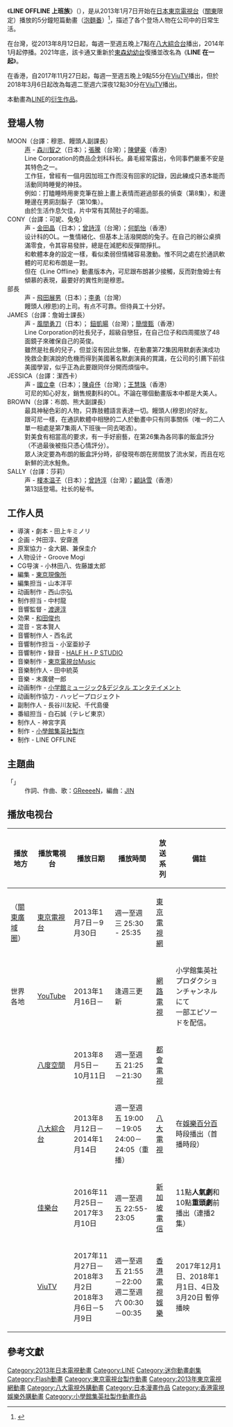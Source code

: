 {{Untranslated-jargon|time=2015-08-16}}
《'''LINE OFFLINE 上班族'''》（{{lang-ja|LINE OFFLINE サラリーマン}}），是从2013年1月7日开始在[[日本|日本]][[東京電視台|東京電視台]]（[[关东地方|關東]]限定）播放的5分鐘短篇動畫（[[泡麵番|泡麵番]]）<ref>{{cite web |url=http://animeanime.jp/article/2013/01/02/12566.html |title=話題アプリのアニメ化　「LINE OFFLINE サラリーマン」1月7日放送開始　スタッフも發表 |work=アニメ!アニメ! |publisher=イード |date=2013年1月2日 |accessdate=2013年1月4日 |archive-date=2013年1月4日 |archive-url=https://web.archive.org/web/20130104133315/http://animeanime.jp/article/2013/01/02/12566.html |dead-url=no }}</ref>，描述了各个登场人物在公司中的日常生活。

在台灣，從2013年8月12日起，每週一至週五晚上7點在[[八大綜合台|八大綜合台]]播出，2014年1月起停播。2021年底，該卡通又重新於[[東森幼幼台|東森幼幼台]]復播並改名為《'''LINE 在一起'''》。

在香港，自2017年11月27日起，每週一至週五晚上9點55分在[[ViuTV|ViuTV]]播出，但於2018年3月6日起改為每週二至週六深夜12點30分在[[ViuTV|ViuTV]]播出。

本動畫為[[LINE_(應用程式)|LINE]]的[[衍生作品|衍生作品]]。

== 登場人物 ==
; {{lang|ja|ムーン係長}} MOON（台譯：穆恩、饅頭人副課長）
: [[声優|声]] - [[森川智之|森川智之]]（日本）；[[張騰|張騰]]（台灣）；[[陳健豪|陳健豪]]（香港）
: Line Corporation的商品企划科科长。鼻毛經常露出，令同事們嚴重不安是其特色之一。
: 工作狂，曾經有一個月因加班工作而沒有回家的記錄，因此練成只憑本能而活動同時睡覺的神技。
: 例如：打瞌睡時用麥克筆在臉上畫上表情而避過部長的偵查（第8集），和邊睡邊在男廁刮鬍子（第10集）。
: 由於生活作息欠佳，片中常有其鬧肚子的場面。
; {{lang|ja|コニー}} CONY（台譯：可妮、兔兔）
: 声 - [[金田晶|金田晶]]（日本）；[[曾詩淳|曾詩淳]]（台灣）；[[何凱怡|何凱怡]]（香港）
: 设计科的OL。一隻情緒化、但基本上活潑開朗的兔子。在自己的辦公桌擠滿零食，令其容易發胖，總是在減肥和反彈間掙扎。
: 和軟體本身的設定一樣，看似柔弱但情緒容易激動。惟不同之處在於通訊軟體的可尼和布朗是一對。
: 但在《Line Offline》動畫版本內，可尼跟布朗甚少接觸，反而對詹姆士有傾慕的表現，最要好的異性則是穆恩。
; 部長
: 声 - [[飛田展男|飛田展男]]（日本）；[[李勇_(配音員)|李勇]]（台灣）
: 饅頭人(穆恩)的上司。有点不可靠。但待員工十分好。
; {{lang|ja|ジェームズ課長}} JAMES（台譯：詹姆士課長）
: 声 - [[風間勇刀|風間勇刀]]（日本）； [[鈕凱暘|鈕凱暘]]（台灣）；[[簡懷甄|簡懷甄]]（香港）
: Line Corporation的社長兒子，超級自戀狂，在自己位子和四周擺放了48面鏡子來確保自己的英俊。
: 雖然是社長的兒子，但並沒有因此怠懶，在動畫第72集因用默劇表演成功挽救企劃演說的危機而得到美國著名默劇演員的賞識，在公司的引薦下前往美國學習，似乎正為此要跟同伴分開而煩惱中。
; {{lang|ja|ジェシカ}} JESSICA（台譯：潔西卡）
: 声 - [[國立幸|國立幸]]（日本）；[[陳貞伃|陳貞伃]]（台灣）；[[王慧珠|王慧珠]]（香港）
: 可尼的知心好友，銷售規劃科的OL。不論在哪個動畫版本中都是大美人。
; {{lang|ja|ブラウン}} BROWN（台譯：布朗、熊大副課長）
: 最具神秘色彩的人物，只靠肢體語言表達一切。饅頭人(穆恩)的好友。
: 跟可尼一樣，在通訊軟體中相戀的二人於動畫中只有同事關係（唯一的二人單一相處是第7集兩人下班後一同去喝酒）。
: 對美食有相當高的要求，有一手好廚藝，在第26集為各同事的飯盒評分（不過最後被指只憑心情評分）。
: 眾人決定要為布朗的飯盒評分時，卻發現布朗在房間放了流水架，而且在吃新鮮的流水鮭魚。
; {{lang|ja|サリー}} SALLY（台譯：莎莉）
: 声 - [[榎本温子|榎本温子]]（日本）；[[曾詩淳|曾詩淳]]（台灣）；[[顧詠雪|顧詠雪]]（香港）
: 第13話登場。社长的秘书。

== 工作人员 ==
* 導演・劇本 - 田上キミノリ
* 企画 - 舛田淳、安齋進
* 原案協力 - 金大錫、兼保圭介
* 人物设计 - Groove Mogi
* CG导演 - 小林田八、佐藤雄太郎
* 編集 - [[東京現像所|東京現像所]]
* 編集担当 - 山本洋平
* 动画制作 - 西山宗弘
* 制作担当 - 中村龍
* 音響監督 - [[渡邊淳|渡邊淳]]
* 効果 - [[スワラ・プロ|和田俊也]]
* 混音 - 宮本賢人
* 音響制作人 - 西名武
* 音響制作担当 - 小室亜紗子
* 音響制作・録音 - [[HALF_H・P_STUDIO|HALF H・P STUDIO]]
* 音樂制作 - [[東京電視台Music|東京電視台Music]]
* 音樂制作人 - 田中統英
* 音樂 - 末廣健一郎
* 动画制作 - [[小学館ミュージック&デジタル_エンタテイメント|小学館ミュージック&デジタル エンタテイメント]]
* 动画制作協力 - ハッピープロジェクト
* 副制作人 - 長谷川友紀、千代島優
* 番組担当 - 白石誠（テレビ東京）
* 制作人 - 神宮字真
* 制作 - [[小學館集英社製作|小學館集英社製作]]
* 制作 - LINE OFFLINE

== 主題曲 ==
; 「{{lang|ja|あいうえおんがく♬}}」
: 作詞、作曲、歌：[[GReeeeN|GReeeeN]]，編曲：[[JIN|JIN]]

== 播放电视台 ==
{| class="wikitable" style="font-size:small"
!播放地方!!播放電視台!!播放日期!!播放時間!!放送系列!!備註
|-
|{{JPN}}（[[關東廣域圈|關東廣域圈]]）||[[東京電視台|東京電視台]]||2013年1月7日－9月30日||週一至週三 25:30 - 25:35||[[東京電視網|東京電視網]]||
|-
|世界各地||[[YouTube|YouTube]]||2013年1月16日－||逢週三更新||[[網路電視|網路電視]]||小学館集英社プロダクションチャンネルにて<br />一部エピソードを配信。
|-
|{{MAL}}||[[八度空間_(電視台)|八度空間]]||2013年8月5日－10月11日||週一至週五 21:25－21:30||[[都會電視|都會電視]]||
|-
|{{TWN}}||[[八大綜合台|八大綜合台]]||2013年8月12日－2014年1月14日||週一至週五 19:00－19:05<br>24:00－24:05（重播）||[[八大電視|八大電視]]||在[[娛樂百分百|娛樂百分百]]時段播出（首播時段）
|-
|{{SIN}}||[[佳樂台|佳樂台]]||2016年11月25日－2017年3月10日||週一至週五 22:55-23:05||[[新加坡電信|新加坡電信]]||11點'''人氣劇'''和10點'''重頭劇'''前播出（連播2集）
|-
|{{HKG}}||[[ViuTV|ViuTV]]||2017年11月27日－2018年3月2日<br/>2018年3月6日－5月9日||週一至週五 21:55－22:00<br/>週二至週六 00:30－00:35||[[香港電視娛樂|香港電視娛樂]]||2017年12月1日、2018年1月1日、4日及3月20日 暫停播映
|}

==參考文獻==
{{reflist}}

[[Category:2013年日本電視動畫|Category:2013年日本電視動畫]]
[[Category:LINE|Category:LINE]]
[[Category:迷你動畫劇集|Category:迷你動畫劇集]]
[[Category:Flash動畫|Category:Flash動畫]]
[[Category:東京電視台製作動畫|Category:東京電視台製作動畫]]
[[Category:2013年東京電視網動畫|Category:2013年東京電視網動畫]]
[[Category:八大電視外購動畫|Category:八大電視外購動畫]]
[[Category:日本漫畫作品|Category:日本漫畫作品]]
[[Category:香港電視娛樂外購動畫|Category:香港電視娛樂外購動畫]]
[[Category:小學館集英社製作動畫作品|Category:小學館集英社製作動畫作品]]